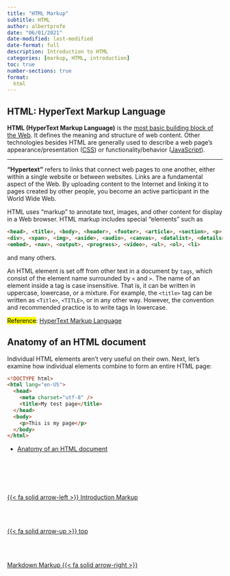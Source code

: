 ```yaml
---
title: "HTML Markup"
subtitle: HTML
author: albertprofe
date: "06/01/2021"
date-modified: last-modified
date-format: full
description: Introduction to HTML
categories: [markup, HTML, introduction]
toc: true
number-sections: true
format:
  html
---
```


## HTML: HyperText Markup Language
:::{.summary}
**HTML (HyperText Markup Language)** is the [most basic building block of the Web](https://developer.mozilla.org/en-US/docs/Learn/HTML/Introduction_to_HTML). It defines the meaning and structure of web content. Other technologies besides HTML are generally used to describe a web page's appearance/presentation ([CSS](https://developer.mozilla.org/en-US/docs/Web/CSS)) or functionality/behavior ([JavaScript](https://developer.mozilla.org/en-US/docs/Web/JavaScript)).
:::
---
**"Hypertext"** refers to links that connect web pages to one another, either within a single website or between websites. Links are a fundamental aspect of the Web. By uploading content to the Internet and linking it to pages created by other people, you become an active participant in the World Wide Web.

HTML uses "markup" to annotate text, images, and other content for display in a Web browser. HTML markup includes special "elements" such as 

```html
<head>, <title>, <body>, <header>, <footer>, <article>, <section>, <p>, 
<div>, <span>, <img>, <aside>, <audio>, <canvas>, <datalist>, <details>,
<embed>, <nav>, <output>, <progress>, <video>, <ul>, <ol>, <li>
```
and many others.

An HTML element is set off from other text in a document by `tags`, which consist of the element name surrounded by `<` and `>`. The name of an element inside a tag is case insensitive. That is, it can be written in uppercase, lowercase, or a mixture. For example, the `<title>` tag can be written as `<Title>`, `<TITLE>`, or in any other way. However, the convention and recommended practice is to write tags in lowercase.

<mark>Reference</mark>: [HyperText Markup Language](https://developer.mozilla.org/en-US/docs/Learn/HTML/Introduction_to_HTML)

## Anatomy of an HTML document
Individual HTML elements aren't very useful on their own. Next, let's examine how individual elements combine to form an entire HTML page:

```html
<!DOCTYPE html>
<html lang="en-US">
  <head>
    <meta charset="utf-8" />
    <title>My test page</title>
  </head>
  <body>
    <p>This is my page</p>
  </body>
</html>
```

- [Anatomy of an HTML document](https://developer.mozilla.org/en-US/docs/Learn/HTML/Introduction_to_HTML/Getting_started#anatomy_of_an_html_document)


<!--- navLinks -->
<br><br>
<div class=row>
<br>
<div class='column left previous'>
<br>
[{{< fa solid arrow-left >}} Introduction Markup](/markup/markup-lang-intro.qmd)
<br>
</div>
<br>
<div class='column center'>
<br>
[{{< fa solid arrow-up >}} top](#top)
<br>
</div>
<br>
<div class='column right next'>
<br>
[Markdown Markup  {{< fa solid arrow-right >}}](/markup/markup-lang-md.qmd)
<br>
</div>
<br>
</div>
